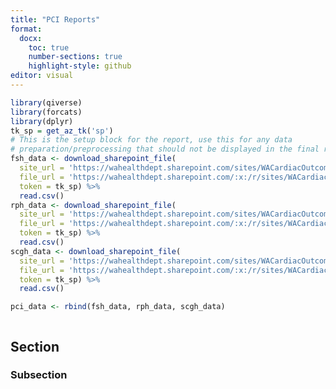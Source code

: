```yaml
---
title: "PCI Reports"
format:
  docx:
    toc: true
    number-sections: true
    highlight-style: github
editor: visual
---
```


```r
library(qiverse)
library(forcats)
library(dplyr)
tk_sp = get_az_tk('sp')
# This is the setup block for the report, use this for any data
# preparation/preprocessing that should not be displayed in the final report
fsh_data <- download_sharepoint_file(
  site_url = 'https://wahealthdept.sharepoint.com/sites/WACardiacOutcomeRegistry',
  file_url = 'https://wahealthdept.sharepoint.com/:x:/r/sites/WACardiacOutcomeRegistry/PCI/PCI%20Data/Latest%20NCR%20Submission/Fiona_Stanley_Hospital_2024_PCI_Data.csv?d=w502a195d07d84e37976119fd0e5ed4e4&csf=1&web=1&e=CipGly',
  token = tk_sp) %>% 
  read.csv()
rph_data <- download_sharepoint_file(
  site_url = 'https://wahealthdept.sharepoint.com/sites/WACardiacOutcomeRegistry',
  file_url = 'https://wahealthdept.sharepoint.com/:x:/r/sites/WACardiacOutcomeRegistry/PCI/PCI%20Data/Latest%20NCR%20Submission/Royal_Perth_Hospital_2024_PCI_Data.csv?d=w7b047d9021874a58bd3241d2ad4837ef&csf=1&web=1&e=HXmpC4',
  token = tk_sp) %>% 
  read.csv()
scgh_data <- download_sharepoint_file(
  site_url = 'https://wahealthdept.sharepoint.com/sites/WACardiacOutcomeRegistry',
  file_url = 'https://wahealthdept.sharepoint.com/:x:/r/sites/WACardiacOutcomeRegistry/PCI/PCI%20Data/Latest%20NCR%20Submission/Sir_Charles_Gairdner_Hospital_2024_PCI_Data.csv?d=w970e2c01ddec4e8aa6456876e8c793b5&csf=1&web=1&e=Jc7bIW',
  token = tk_sp) %>% 
  read.csv()

pci_data <- rbind(fsh_data, rph_data, scgh_data)

```

```r


```

## Section

### Subsection
